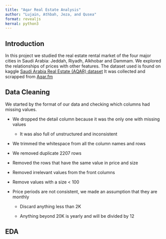 ```yaml
---
title: "Aqar Real Estate Analysis"
author: "Lujain, Athbah, Jeza, and Qusea"
format: revealjs
kernal: python3
---
```


## Introduction

In this project we studied the real estate rental market of the four major cities in Saudi Arabia: Jeddah, Riyadh, Alkhobar and Dammam. We explored the relationships of prices with other features. The dataset used is found on kaggle <a href = "https://www.kaggle.com/datasets/lama122/saudi-arabia-real-estate-aqar">Saudi Arabia Real Estate (AQAR) dataset</a> It was collected and scrapped from <a href ="https://sa.aqar.fm">Aqar.fm</a>

## Data Cleaning

We started by the format of our data and checking which columns had missing values.

  * We dropped the detail column because it was the only one with missing values

    * It was also full of unstructured and inconsistent

  * We trimmed the whitespace from all the column names and rows

  * We removed duplicate 2207 rows

  * Removed the rows that have the same value in price and size

  * Removed irrelevant values from the front columns

  * Remove values with a size < 100

  * Price periods are not consistent, we made an assumption that they are monthly

    * Discard anything less than 2K

    * Anything beyond 20K is yearly and will be divided by 12

## EDA